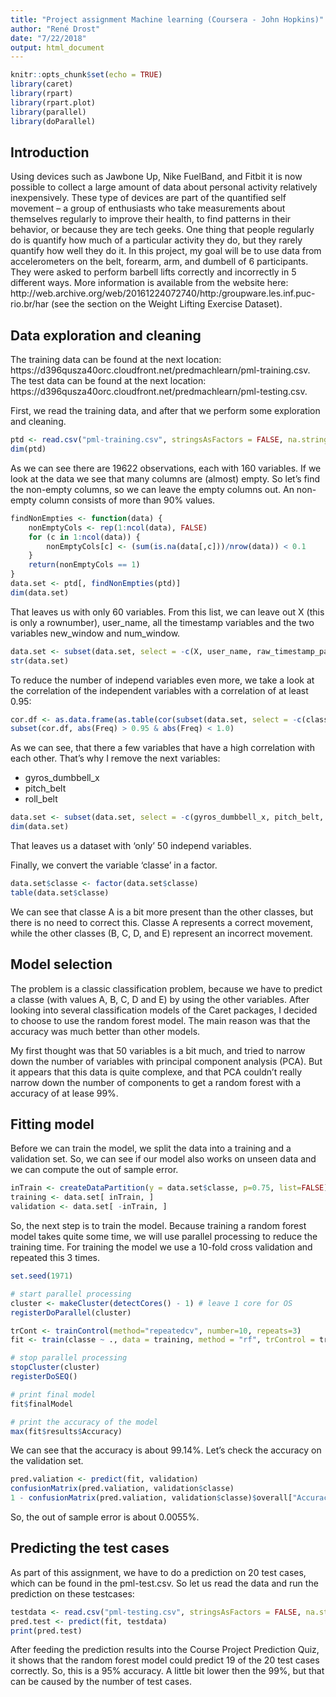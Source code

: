 ```yaml
---
title: "Project assignment Machine learning (Coursera - John Hopkins)"
author: "René Drost"
date: "7/22/2018"
output: html_document 
---
```


```r
knitr::opts_chunk$set(echo = TRUE)
library(caret)
library(rpart)
library(rpart.plot)
library(parallel)
library(doParallel)
```

## Introduction
Using devices such as Jawbone Up, Nike FuelBand, and Fitbit it is now possible to collect a large amount of data about personal activity relatively inexpensively. These type of devices are part of the quantified self movement – a group of enthusiasts who take measurements about themselves regularly to improve their health, to find patterns in their behavior, or because they are tech geeks. One thing that people regularly do is quantify how much of a particular activity they do, but they rarely quantify how well they do it. In this project, my goal will be to use data from accelerometers on the belt, forearm, arm, and dumbell of 6 participants. They were asked to perform barbell lifts correctly and incorrectly in 5 different ways. More information is available from the website here: http://web.archive.org/web/20161224072740/http:/groupware.les.inf.puc-rio.br/har (see the section on the Weight Lifting Exercise Dataset).

## Data exploration and cleaning
The training data can be found at the next location: https://d396qusza40orc.cloudfront.net/predmachlearn/pml-training.csv. The test data can be found at the next location:
https://d396qusza40orc.cloudfront.net/predmachlearn/pml-testing.csv.

First, we read the training data, and after that we perform some exploration and cleaning.
```r
ptd <- read.csv("pml-training.csv", stringsAsFactors = FALSE, na.strings = c("NA", "#DIV/0!"))
dim(ptd)
```
As we can see there are 19622 observations, each with 160 variables. If we look at the data we see that many columns are (almost) empty. So let's find the non-empty columns, so we can leave the empty columns out. An non-empty column consists of more than 90% values.
```r
findNonEmpties <- function(data) {
    nonEmptyCols <- rep(1:ncol(data), FALSE)
    for (c in 1:ncol(data)) {
        nonEmptyCols[c] <- (sum(is.na(data[,c]))/nrow(data)) < 0.1
    }
    return(nonEmptyCols == 1)
}
data.set <- ptd[, findNonEmpties(ptd)]
dim(data.set)
```
That leaves us with only 60 variables. From this list, we can leave out X (this is only a rownumber), user_name, all the timestamp variables and the two variables new_window and num_window.
```r
data.set <- subset(data.set, select = -c(X, user_name, raw_timestamp_part_1, raw_timestamp_part_2, cvtd_timestamp, new_window, num_window))
str(data.set)
```
To reduce the number of independ variables even more, we take a look at the correlation of the independent variables with a correlation of at least 0.95:
```r
cor.df <- as.data.frame(as.table(cor(subset(data.set, select = -c(classe)))))
subset(cor.df, abs(Freq) > 0.95 & abs(Freq) < 1.0)
```
As we can see, that there a few variables that have a high correlation with each other. That's why I remove the next variables:

- gyros_dumbbell_x
- pitch_belt
- roll_belt

```r
data.set <- subset(data.set, select = -c(gyros_dumbbell_x, pitch_belt, roll_belt))
dim(data.set)
```
That leaves us a dataset with 'only' 50 independ variables.

Finally, we convert the variable 'classe' in a factor.

```r
data.set$classe <- factor(data.set$classe)
table(data.set$classe)
```

We can see that classe A is a bit more present than the other classes, but there is no need to correct this. Classe A represents a correct movement, while the other classes (B, C, D, and E) represent an incorrect movement.

## Model selection
The problem is a classic classification problem, because we have to predict a classe (with values A, B, C, D and E) by using the other variables. After looking into several classification models of the Caret packages, I decided to choose to use the random forest model. The main reason was that the accuracy was much better than other models.

My first thought was that 50 variables is a bit much, and tried to narrow down the number of variables with principal component analysis (PCA). But it appears that this data is quite complexe, and that PCA couldn't really narrow down the number of components to get a random forest with a accuracy of at lease 99%. 

## Fitting model
Before we can train the model, we split the data into a training and a validation set. So, we can see if our model also works on unseen data and we can compute the out of sample error.

```r
inTrain <- createDataPartition(y = data.set$classe, p=0.75, list=FALSE)
training <- data.set[ inTrain, ]
validation <- data.set[ -inTrain, ]
```

So, the next step is to train the model. Because training a random forest model takes quite some time, we will use parallel processing to reduce the training time. For training the model we use a 10-fold cross validation and repeated this 3 times.

```r
set.seed(1971)

# start parallel processing
cluster <- makeCluster(detectCores() - 1) # leave 1 core for OS
registerDoParallel(cluster)

trCont <- trainControl(method="repeatedcv", number=10, repeats=3)
fit <- train(classe ~ ., data = training, method = "rf", trControl = trCont)

# stop parallel processing
stopCluster(cluster)
registerDoSEQ()

# print final model
fit$finalModel

# print the accuracy of the model
max(fit$results$Accuracy)
```

We can see that the accuracy is about 99.14%.
Let's check the accuracy on the validation set.

```r
pred.valiation <- predict(fit, validation)
confusionMatrix(pred.valiation, validation$classe)
1 - confusionMatrix(pred.valiation, validation$classe)$overall["Accuracy"]
```
So, the out of sample error is about 0.0055%.

## Predicting the test cases
As part of this assignment, we have to do a prediction on 20 test cases, which can be found in the pml-test.csv. So let us read the data and run the prediction on these testcases:
```r
testdata <- read.csv("pml-testing.csv", stringsAsFactors = FALSE, na.strings = c("NA", "#DIV/0!"))
pred.test <- predict(fit, testdata)
print(pred.test)
```

After feeding the prediction results into the Course Project Prediction Quiz, it shows that the random forest model could predict 19 of the 20 test cases correctly. So, this is a 95% accuracy. A little bit lower then the 99%, but that can be caused by the number of test cases.

